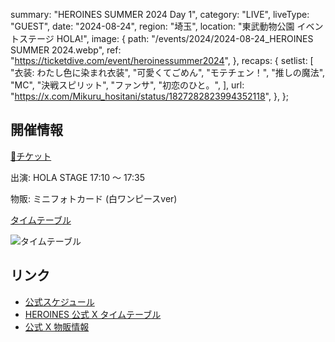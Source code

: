   summary: "HEROINES SUMMER 2024 Day 1",
  category: "LIVE",
  liveType: "GUEST",
  date: "2024-08-24",
  region: "埼玉",
  location: "東武動物公園 イベントステージ HOLA!",
  image: {
    path: "/events/2024/2024-08-24_HEROINES SUMMER 2024.webp",
    ref: "https://ticketdive.com/event/heroinessummer2024",
  },
  recaps: {
    setlist: [
      "衣装: わたし色に染まれ衣装",
      "可愛くてごめん",
      "モテチェン！",
      "推しの魔法",
      "MC",
      "決戦スピリット",
      "ファンサ",
      "初恋のひと。",
    ],
    url: "https://x.com/Mikuru_hositani/status/1827282823994352118",
  },
};

## 開催情報

[🎫チケット](https://ticketdive.com/event/heroinessummer2024)

出演: HOLA STAGE 17:10 〜 17:35

物販: ミニフォトカード (白ワンピースver)

[タイムテーブル](https://x.com/heroines_idol/status/1822247031710343567)

![タイムテーブル](/events/2024/2024-08-24_HEROINES%20SUMMER%202024%20Day1%20タイムテーブル.jpg)

## リンク

- [公式スケジュール](https://takanenonadeshiko.jp/events/event/heroines-summer-2024/)
- [HEROINES 公式 X タイムテーブル](https://x.com/heroines_idol/status/1822247031710343567)
- [公式 X 物販情報](https://x.com/takanenofficial/status/1826982854842368075)
